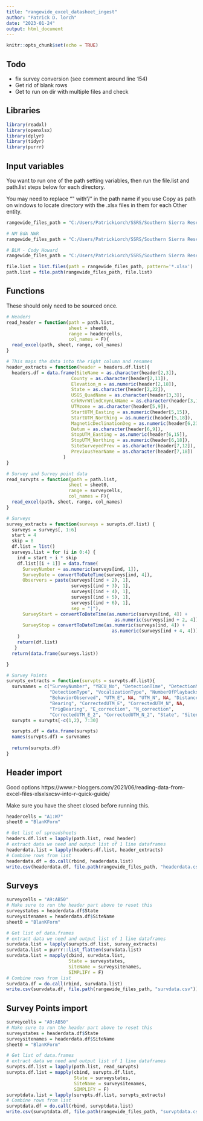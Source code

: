 ```yaml
---
title: "rangewide_excel_datasheet_ingest"
author: "Patrick D. lorch"
date: "2023-01-24"
output: html_document
---
```


```r
knitr::opts_chunk$set(echo = TRUE)
```
## Todo

* fix survey conversion (see comment around line 154)
* Get rid of blank rows
* Get to run on dir with multiple files and check

## Libraries


```r
library(readxl)
library(openxlsx)
library(dplyr)
library(tidyr)
library(purrr)
```

## Input variables

You want to run one of the path setting variables, then run the file.list and path.list steps below for each directory.

You may need to replace "\" with "/" in the path name if you use Copy as path on windows to locate directory with the .xlsx files in them for each Other entity.

```r
rangewide_files_path = "C:/Users/PatrickLorch/SSRS/Southern Sierra Research Station - Documents/Projects/YBCU - Rangewide Surveys CSWG/Other Entity Data/NM Other Entity/USFS"

# NM BdA NWR
rangewide_files_path = "C:/Users/PatrickLorch/SSRS/Southern Sierra Research Station - Documents/Projects/YBCU - Rangewide Surveys CSWG/Other Entity Data/NM Other Entity/BdA NWR/Survey Forms"

# BLM - Cody Howard
rangewide_files_path = "C:/Users/PatrickLorch/SSRS/Southern Sierra Research Station - Documents/Projects/YBCU - Rangewide Surveys CSWG/Other Entity Data/NM Other Entity/BLM - Cody Howard"

file.list = list.files(path = rangewide_files_path, pattern='*.xlsx')
path.list = file.path(rangewide_files_path, file.list)
```

## Functions

These should only need to be sourced once.

```r
# Headers
read_header = function(path = path.list, 
                       sheet = sheet0,
                       range = headercells,
                       col_names = F){
  read_excel(path, sheet, range, col_names)
}

# This maps the data into the right column and renames
header_extracts = function(header = headers.df.list){
  headers.df = data.frame(SiteName = as.character(header[2,3]),
                        County = as.character(header[2,11]),
                        Elevation_m = as.numeric(header[2,18]),
                        State = as.character(header[2,22]),
                        USGS_QuadName = as.character(header[3,3]),
                        CrkRvrWtlndCnynLkName = as.character(header[3,16]),
                        UTMzone = as.character(header[5,9]),
                        StartUTM_Easting = as.numeric(header[5,15]),
                        StartUTM_Northing = as.numeric(header[5,18]),
                        MagneticDeclinationDeg = as.numeric(header[6,23]),
                        Datum = as.character(header[6,9]),
                        StopUTM_Easting = as.numeric(header[6,15]),
                        StopUTM_Northing = as.numeric(header[6,18]),
                        SiteSurveyedPrev = as.character(header[7,12]),
                        PreviousYearName = as.character(header[7,18])
                     )
}

# Survey and Survey point data
read_survpts = function(path = path.list, 
                       sheet = sheet0,
                       range = surveycells,
                       col_names = F){
  read_excel(path, sheet, range, col_names)
}

# Surveys
survey_extracts = function(surveys = survpts.df.list) {
  surveys = surveys[, 1:6]
  start = 4
  skip = 8
  df.list = list()
  surveys.list = for (i in 0:4) {
    ind = start + i * skip
    df.list[[i + 1]] = data.frame(
      SurveyNumber = as.numeric(surveys[ind, 1]),
      SurveyDate = convertToDateTime(surveys[ind, 4]),
      Observers = paste(surveys[(ind + 2), 1],
                        surveys[(ind + 3), 1],
                        surveys[(ind + 4), 1],
                        surveys[(ind + 5), 1],
                        surveys[(ind + 6), 1], 
                        sep = "|"),
      SurveyStart = convertToDateTime(as.numeric(surveys[ind, 4]) +
                                        as.numeric(surveys[ind + 2, 4])),
      SurveyStop = convertToDateTime(as.numeric(surveys[ind, 4]) +
                                       as.numeric(surveys[ind + 4, 4]))
    )
    return(df.list)
   }
  return(data.frame(surveys.list))

}

# Survey Points
survpts_extracts = function(survpts = survpts.df.list){
  survnames = c("SurveyNumber", "YBCU_No", "DetectionTime", "DetectionMethod",
                "DetectionType", "VocalizationType", "NumberOfPlaybacks",
                "BehaviorObserved", "UTM_E", NA, "UTM_N", NA, "Distance_m",
                "Bearing", "CorrectedUTM_E", "CorrectedUTM_N", NA,
                "TrigBearing", "E_correction", "N_correction",
                "CorrectedUTM_E_2", "CorrectedUTM_N_2", "State", "Sitename")
  survpts = survpts[-c(1,2), 7:30]

  survpts.df = data.frame(survpts)
  names(survpts.df) = survnames
  
  return(survpts.df)
}

```


## Header import

Good options
https://www.r-bloggers.com/2021/06/reading-data-from-excel-files-xlsxlsxcsv-into-r-quick-guide/

Make sure you have the sheet closed before running this.

```r
headercells = "A1:W7"
sheet0 = "BlanKForm"

# Get list of spreadsheets
headers.df.list = lapply(path.list, read_header)
# extract data we need and output list of 1 line dataframes
headerdata.list = lapply(headers.df.list, header_extracts)
# Combine rows from list
headerdata.df = do.call(rbind, headerdata.list)
write.csv(headerdata.df, file.path(rangewide_files_path, "headerdata.csv"))
```

## Surveys

```r
surveycells = "A9:AB50"
# Make sure to run the header part above to reset this
surveystates = headerdata.df$State
surveysitenames = headerdata.df$SiteName
sheet0 = "BlanKForm"

# Get list of data.frames
# extract data we need and output list of 1 line dataframes
survdata.list = lapply(survpts.df.list, survey_extracts)
survdata.list = purrr::list_flatten(survdata.list)
survdata.list = mapply(cbind, survdata.list, 
                       State = surveystates,
                       SiteName = surveysitenames, 
                       SIMPLIFY = F)
# Combine rows from list
survdata.df = do.call(rbind, survdata.list)
write.csv(survdata.df, file.path(rangewide_files_path, "survdata.csv"))

```


## Survey Points import


```r
surveycells = "A9:AB50"
# Make sure to run the header part above to reset this
surveystates = headerdata.df$State
surveysitenames = headerdata.df$SiteName
sheet0 = "BlanKForm"

# Get list of data.frames
# extract data we need and output list of 1 line dataframes
survpts.df.list = lapply(path.list, read_survpts)
survpts.df.list = mapply(cbind, survpts.df.list,
                         State = surveystates,
                         SiteName = surveysitenames,
                         SIMPLIFY = F)
survptdata.list = lapply(survpts.df.list, survpts_extracts)
# Combine rows from list
survptdata.df = do.call(rbind, survptdata.list)
write.csv(survptdata.df, file.path(rangewide_files_path, "survptdata.csv"))

```

